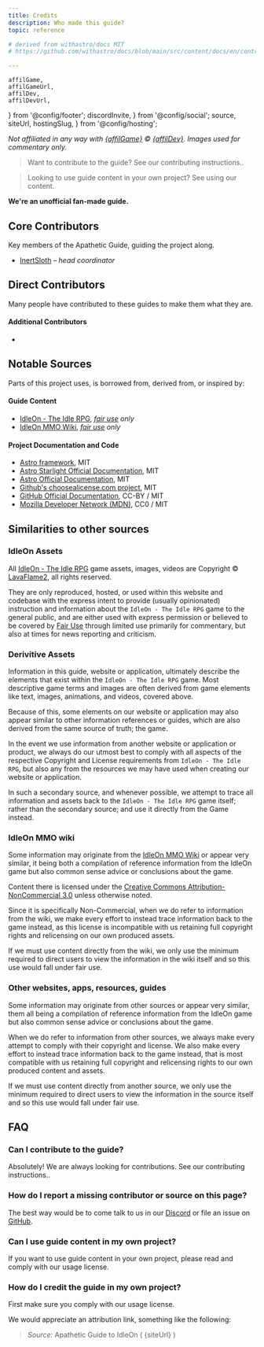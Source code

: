 ```yaml
---
title: Credits
description: Who made this guide?
topic: reference

# derived from withastro/docs MIT
# https://github.com/withastro/docs/blob/main/src/content/docs/en/contribute.mdx

---
```


	affilGame, 
	affilGameUrl, 
	affilDev, 
	affilDevUrl, 	
} from '@config/footer';
  discordInvite,
} from '@config/social';
  source,
  siteUrl,
  hostingSlug,
} from '@config/hosting';

*Not affiliated in any way with <a href={affilGameUrl} class="text-inherit">{affilGame}</a> &copy; <a href={affilDevUrl} class="text-inherit">{affilDev}</a>. Images used for commentary only.*

> Want to contribute to the guide? See our <BaseLink href="site/contribute/">contributing instructions.</BaseLink>.

> Looking to use guide content in your own project? See <BaseLink href="site/usage/">using our content</BaseLink>.

**We're an unofficial fan-made guide.**

## Core Contributors

Key members of the Apathetic Guide, guiding the project along.

* [InertSloth](https://github.com/InertSloth) *&ndash; head coordinator*

## Direct Contributors

Many people have contributed to these guides to make them what they are.

<ContributorList githubRepo={hostingSlug} />

#### Additional Contributors

- 

## Notable Sources

Parts of this project uses, is borrowed from, derived from, or inspired by:

#### Guide Content
- <a href={affilGameUrl}>IdleOn - The Idle RPG</a>, *[fair use](https://en.wikipedia.org/wiki/Fair_use) only*
- [IdleOn MMO Wiki](https://idleon.wiki/), *[fair use](https://en.wikipedia.org/wiki/Fair_use) only*

#### Project Documentation and Code
- [Astro framework](https://github.com/withastro/astro), MIT
- [Astro Starlight Official Documentation](https://github.com/withastro/starlight), MIT
- [Astro Official Documentation](https://github.com/withastro/docs), MIT
- [Github's choosealicense.com project](https://github.com/github/choosealicense.com), MIT
- [GitHub Official Documentation](https://github.com/github/docs), CC-BY / MIT
- [Mozilla Developer Network (MDN)](https://developer.mozilla.org), CC0 / MIT


## Similarities to other sources

### IdleOn Assets

All <a href={affilGameUrl}>IdleOn - The Idle RPG</a> game assets, images, videos are Copyright &copy; <a href={affilDevUrl}>LavaFlame2</a>, all rights reserved.

They are only reproduced, hosted, or used within this website and codebase with the express intent to provide (usually opinionated) instruction and information about the `IdleOn - The Idle RPG` game to the general public, and are either used with express permission or believed to be covered by [Fair Use](https://en.wikipedia.org/wiki/Fair_use) through limited use primarily for commentary, but also at times for news reporting and criticism.

### Derivitive Assets

Information in this guide, website or application, ultimately describe the elements that exist within the `IdleOn - The Idle RPG` game. Most descriptive game terms and images are often derived from game elements like text, images, animations, and videos, covered above.

Because of this, some elements on our website or application may also appear similar to other information references or guides, which are also derived from the same source of truth; the game. 

In the event we use information from another website or application or product, we always do our utmost best to comply with all aspects of the respective Copyright and License requirements from `IdleOn - The Idle RPG`, but also any from the resources we may have used when creating our website or application.

In such a secondary source, and whenever possible, we attempt to trace all information and assets back to the `IdleOn - The Idle RPG` game itself; rather than the secondary source; and use it directly from the Game instead.

### IdleOn MMO wiki

Some information may originate from the [IdleOn MMO Wiki](https://idleon.wiki/) or appear very similar, it being both a compilation of reference information from the IdleOn game but also common sense advice or conclusions about the game.

Content there is licensed under the [Creative Commons Attribution-NonCommercial 3.0](https://creativecommons.org/licenses/by-nc-sa/3.0/) unless otherwise noted.

Since it is specifically Non-Commercial, when we do refer to information from the wiki, we make every effort to instead trace information back to the game instead, as this license is incompatible with us retaining full copyright rights and relicensing on our own produced assets.

If we must use content directly from the wiki, we only use the minimum required to direct users to view the information in the wiki itself and so this use would fall under fair use.

### Other websites, apps, resources, guides

Some information may originate from other sources or appear very similar, them all being a compilation of reference information from the IdleOn game but also common sense advice or conclusions about the game.

When we do refer to information from other sources, we always make every attempt to comply with their copyright and license.  We also make every effort to instead trace information back to the game instead, that is most compatible with us retaining full copyright and relicensing rights to our own produced content and assets.

If we must use content directly from another source, we only use the minimum required to direct users to view the information in the source itself and so this use would fall under fair use.

## FAQ

### Can I contribute to the guide?

Absolutely! We are always looking for contributions. See our <BaseLink href="site/contribute/">contributing instructions.</BaseLink>.

### How do I report a missing contributor or source on this page?

The best way would be to come talk to us in our <a href={discordInvite}>Discord</a> or file an issue on <a href={source}>GitHub</a>.

### Can I use guide content in my own project?

If you want to use guide content in your own project, please read and comply with our <BaseLink href="site/usage/">usage license</BaseLink>.

### How do I credit the guide in my own project?

First make sure you comply with our <BaseLink href="site/usage/">usage license</BaseLink>.

We would appreciate an attribution link, something like the following: 

> *Source:* Apathetic Guide to IdleOn ( {siteUrl} )

